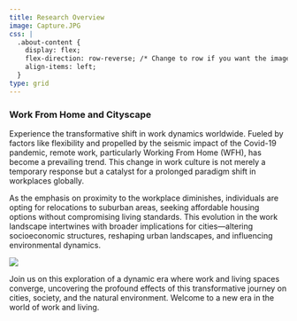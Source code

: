 ---
title: Research Overview
image: Capture.JPG
css: |
  .about-content {
    display: flex;
    flex-direction: row-reverse; /* Change to row if you want the image on the left */
    align-items: left;
  }
type: grid
---

### Work From Home and Cityscape

Experience the transformative shift in work dynamics worldwide. Fueled by factors like flexibility and propelled by the seismic impact of the Covid-19 pandemic, remote work, particularly Working From Home (WFH), has become a prevailing trend. This change in work culture is not merely a temporary response but a catalyst for a prolonged paradigm shift in workplaces globally.

As the emphasis on proximity to the workplace diminishes, individuals are opting for relocations to suburban areas, seeking affordable housing options without compromising living standards. This evolution in the work landscape intertwines with broader implications for cities---altering socioeconomic structures, reshaping urban landscapes, and influencing environmental dynamics.

![](Research overviewP.JPG)

Join us on this exploration of a dynamic era where work and living spaces converge, uncovering the profound effects of this transformative journey on cities, society, and the natural environment. Welcome to a new era in the world of work and living.

***\
***
